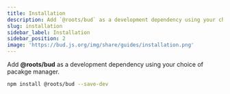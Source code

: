 ```yaml
---
title: Installation
description: Add `@roots/bud` as a development dependency using your choice of package manager.
slug: installation
sidebar_label: Installation
sidebar_position: 2
image: 'https://bud.js.org/img/share/guides/installation.png'
---
```



Add **@roots/bud** as a development dependency using your choice of pacakge manager.

```bash npm2yarn
npm install @roots/bud --save-dev
```
